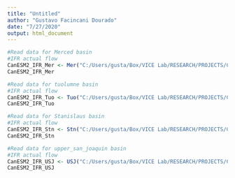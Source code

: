 ---
title: "Untitled"
author: "Gustavo Facincani Dourado"
date: "7/27/2020"
output: html_document
---

```{r}
#Read data for Merced basin
#IFR actual flow
CanESM2_IFR_Mer <- Mer("C:/Users/gusta/Box/VICE Lab/RESEARCH/PROJECTS/CERC-WET/Task7_San_Joaquin_Model/Pywr models/results/Binary IFRs x Prices/merced/gcms/CanESM2_rcp85/InstreamFlowRequirement_Flow_mcm.csv")
CanESM2_IFR_Mer

#Read data for tuolumne basin
#IFR actual flow
CanESM2_IFR_Tuo <- Tuo("C:/Users/gusta/Box/VICE Lab/RESEARCH/PROJECTS/CERC-WET/Task7_San_Joaquin_Model/Pywr models/results/Binary IFRs x Prices/tuolumne/gcms/CanESM2_rcp85/InstreamFlowRequirement_Flow_mcm.csv")
CanESM2_IFR_Tuo

#Read data for Stanislaus basin
#IFR actual flow
CanESM2_IFR_Stn <- Stn("C:/Users/gusta/Box/VICE Lab/RESEARCH/PROJECTS/CERC-WET/Task7_San_Joaquin_Model/Pywr models/results/Binary IFRs x Prices/stanislaus/gcms/CanESM2_rcp85/InstreamFlowRequirement_Flow_mcm.csv")
CanESM2_IFR_Stn

#Read data for upper_san_joaquin basin
#IFR actual flow
CanESM2_IFR_USJ <- USJ("C:/Users/gusta/Box/VICE Lab/RESEARCH/PROJECTS/CERC-WET/Task7_San_Joaquin_Model/Pywr models/results/Binary IFRs x Prices/upper_san_joaquin/gcms/CanESM2_rcp85/InstreamFlowRequirement_Flow_mcm.csv")
CanESM2_IFR_USJ
```

